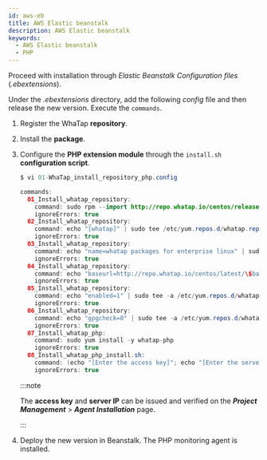 ```yaml
---
id: aws-eb
title: AWS Elastic beanstalk
description: AWS Elastic beanstalk
keywords:
  - AWS Elastic beanstalk
  - PHP
---
```


Proceed with installation through _Elastic Beanstalk Configuration files_ (_.ebextensions_). 

Under the _.ebextensions_ directory, add the following _config_ file and then release the new version. Execute the `commands`.

1. Register the WhaTap **repository**. 

2. Install the **package**.

3. Configure the **PHP extension module** through the `install.sh` **configuration script**.

   ```java title=SH
   $ vi 01-WhaTap_install_repository_php.config

   commands:
     01_Install_whatap_repository:
       command: sudo rpm --import http://repo.whatap.io/centos/release.gpg
       ignoreErrors: true
     02_Install_whatap_repository:
       command: echo "[whatap]" | sudo tee /etc/yum.repos.d/whatap.repo > /dev/null
       ignoreErrors: true
     03_Install_whatap_repository:
       command: echo "name=whatap packages for enterprise linux" | sudo tee -a /etc/yum.repos.d/whatap.repo > /dev/null
       ignoreErrors: true
     04_Install_whatap_repository:
       command: echo "baseurl=http://repo.whatap.io/centos/latest/\$basearch" | sudo tee -a /etc/yum.repos.d/whatap.repo > /dev/null
       ignoreErrors: true
     05_Install_whatap_repository:
       command: echo "enabled=1" | sudo tee -a /etc/yum.repos.d/whatap.repo > /dev/null
       ignoreErrors: true
     06_Install_whatap_repository:
       command: echo "gpgcheck=0" | sudo tee -a /etc/yum.repos.d/whatap.repo > /dev/null
       ignoreErrors: true
     07_Install_whatap_php:
       command: sudo yum install -y whatap-php
       ignoreErrors: true
     08_Install_whatap_php_install.sh:
       command: (echo "[Enter the access key]"; echo "[Enter the server IP (a.a.a.a/b.b.b.b)")| sudo /usr/whatap/php/install.sh
       ignoreErrors: true
   ```

   :::note

   The **access key** and **server IP** can be issued and verified on the **_Project Management_** > **_Agent Installation_** page.

   :::

4. Deploy the new version in Beanstalk. The PHP monitoring agent is installed.
